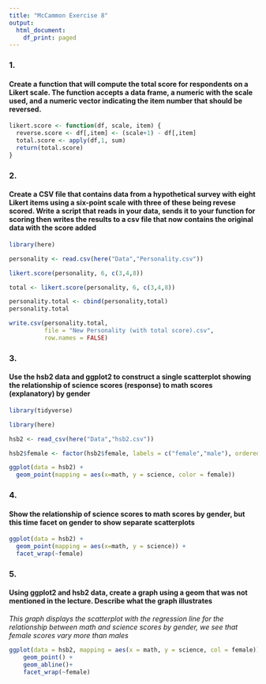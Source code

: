 ---
title: "McCammon Exercise 8"
output:
  html_document:
    df_print: paged
---

### 1. 
#### Create a function that will compute the total score for respondents on a Likert scale. The function accepts a data frame, a numeric with the scale used, and a numeric vector indicating the item number that should be reversed. 

```{r echo=TRUE}
likert.score <- function(df, scale, item) {
  reverse.score <- df[,item] <- (scale+1) - df[,item]
  total.score <- apply(df,1, sum)
  return(total.score)
}
```

### 2. 
#### Create a CSV file that contains data from a hypothetical survey with eight Likert items using a six-point scale with three of these being revese scored. Write a script that reads in your data, sends it to your function for scoring then writes the results to a csv file that now contains the original data with the score added 

```{r include=FALSE}
library(here)
```
```{r include=FALSE}
personality <- read.csv(here("Data","Personality.csv"))
```
```{r echo=FALSE}
likert.score(personality, 6, c(3,4,8))
```
```{r include=FALSE}
total <- likert.score(personality, 6, c(3,4,8))
```
```{r echo=FALSE}
personality.total <- cbind(personality,total)
personality.total
```
```{r echo=TRUE}
write.csv(personality.total,
          file = "New Personality (with total score).csv",
          row.names = FALSE)
```



### 3. 
#### Use the hsb2 data and ggplot2 to construct a single scatterplot showing the relationship of science scores (response) to math scores (explanatory) by gender

```{r include=FALSE}
library(tidyverse)
```
```{r include=FALSE}
library(here)
```
```{r include=FALSE}
hsb2 <- read_csv(here("Data","hsb2.csv"))
```
```{r include=FALSE}
hsb2$female <- factor(hsb2$female, labels = c("female","male"), ordered = FALSE)
```
```{r echo=FALSE}
ggplot(data = hsb2) +
  geom_point(mapping = aes(x=math, y = science, color = female))
```

### 4. 
#### Show the relationship of science scores to math scores by gender, but this time facet on gender to show separate scatterplots

```{r echo=FALSE}
ggplot(data = hsb2) +
  geom_point(mapping = aes(x=math, y = science)) +
  facet_wrap(~female)
```

### 5. 
#### Using ggplot2 and hsb2 data, create a graph using a geom that was not mentioned in the lecture. Describe what the graph illustrates
*This graph displays the scatterplot with the regression line for the relationship between math and science scores by gender, we see that female scores vary more than males*

```{r echo=FALSE}
ggplot(data = hsb2, mapping = aes(x = math, y = science, col = female))+
    geom_point() +
    geom_abline()+
    facet_wrap(~female)
```
